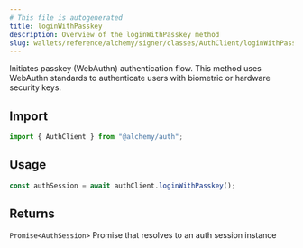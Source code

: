 ```yaml
---
# This file is autogenerated
title: loginWithPasskey
description: Overview of the loginWithPasskey method
slug: wallets/reference/alchemy/signer/classes/AuthClient/loginWithPasskey
---
```


Initiates passkey (WebAuthn) authentication flow.
This method uses WebAuthn standards to authenticate users with biometric or hardware security keys.

## Import

```ts
import { AuthClient } from "@alchemy/auth";
```

## Usage

```ts
const authSession = await authClient.loginWithPasskey();
```

## Returns

`Promise<AuthSession>`
Promise that resolves to an auth session instance
